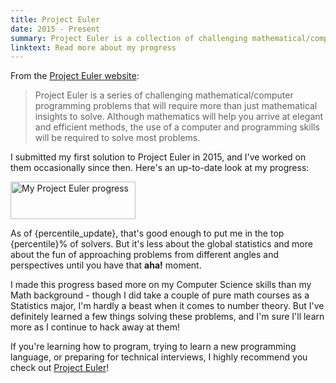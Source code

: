 ```yaml
---
title: Project Euler
date: 2015 - Present
summary: Project Euler is a collection of challenging mathematical/computer programming problems that require more than just mathematical insights to solve. I've worked on them occasionally since 2015, and I've solved a few!
linktext: Read more about my progress
---
```



From the [Project Euler website](https://projecteuler.net/):

> Project Euler is a series of challenging mathematical/computer programming problems that will require more than just mathematical insights to solve. Although mathematics will help you arrive at elegant and efficient methods, the use of a computer and programming skills will be required to solve most problems.

I submitted my first solution to Project Euler in 2015, and I've worked on them occasionally since then. Here's an up-to-date look at my progress:


<Image
  src="https://projecteuler.net/profile/hoxiea2.png"
  alt="My Project Euler progress"
  width="200"
  height="60"
  class="justify-center"
/>

As of {percentile_update}, that's good enough to put me in the top {percentile}% of solvers. But it's less about the global statistics and more about the fun of approaching problems from different angles and perspectives until you have that **aha!** moment.

I made this progress based more on my Computer Science skills than my Math background - though I did take a couple of pure math courses as a Statistics major, I'm hardly a beast when it comes to number theory. But I've definitely learned a few things solving these problems, and I'm sure I'll learn more as I continue to hack away at them!

If you're learning how to program, trying to learn a new programming language, or preparing for technical interviews, I highly recommend you check out [Project Euler](https://projecteuler.net)!
